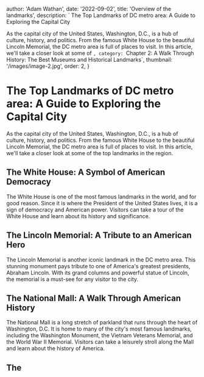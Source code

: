 
  author: 'Adam Wathan',
  date: '2022-09-02',
  title: 'Overview of the landmarks',
  description: ` The Top Landmarks of DC metro area: A Guide to Exploring the Capital City

As the capital city of the United States, Washington, D.C., is a hub of culture, history, and politics. From the famous White House to the beautiful Lincoln Memorial, the DC metro area is full of places to visit. In this article, we'll take a closer look at some of `,
  category: `Chapter 2: A Walk Through History: The Best Museums and Historical Landmarks`,
  thumbnail: '/images/image-2.jpg',
  order: 2,
}

        


# The Top Landmarks of DC metro area: A Guide to Exploring the Capital City

As the capital city of the United States, Washington, D.C., is a hub of culture, history, and politics. From the famous White House to the beautiful Lincoln Memorial, the DC metro area is full of places to visit. In this article, we'll take a closer look at some of the top landmarks in the region.

## The White House: A Symbol of American Democracy

The White House is one of the most famous landmarks in the world, and for good reason. Since it is where the President of the United States lives, it is a sign of democracy and American power. Visitors can take a tour of the White House and learn about its history and significance.

## The Lincoln Memorial: A Tribute to an American Hero

The Lincoln Memorial is another iconic landmark in the DC metro area. This stunning monument pays tribute to one of America's greatest presidents, Abraham Lincoln. With its grand columns and powerful statue of Lincoln, the memorial is a must-see for any visitor to the city.

## The National Mall: A Walk Through American History

The National Mall is a long stretch of parkland that runs through the heart of Washington, D.C. It is home to many of the city's most famous landmarks, including the Washington Monument, the Vietnam Veterans Memorial, and the World War II Memorial. Visitors can take a leisurely stroll along the Mall and learn about the history of America.

## The
        